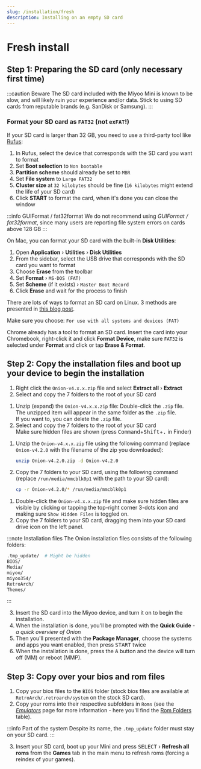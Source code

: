 ```yaml
---
slug: /installation/fresh
description: Installing on an empty SD card
---
```




# Fresh install


## Step 1: Preparing the SD card (only necessary first time)


:::caution Beware
The SD card included with the Miyoo Mini is known to be slow, and will likely ruin your experience and/or data.
Stick to using SD cards from reputable brands (e.g. SanDisk or Samsung).
:::

### Format your SD card as `FAT32` (not `exFAT`!)


<Tabs groupId="os" queryString>
<TabItem value="win" label="Windows">

If your SD card is larger than 32 GB, you need to use a third-party tool like [Rufus](https://rufus.ie/):

1. In Rufus, select the device that corresponds with the SD card you want to format
2. Set **Boot selection** to `Non bootable`
3. **Partition scheme** should already be set to `MBR`
4. Set **File system** to `Large FAT32`
5. **Cluster size** at `32 kilobytes` should be fine (`16 kilobytes` might extend the life of your SD card)
6. Click **START** to format the card, when it's done you can close the window

:::info GUIFormat / fat32format
We do not recommend using *GUIFormat / fat32format*, since many users are reporting file system errors on cards above 128 GB
:::

</TabItem>
<TabItem value="mac" label="Mac">

On Mac, you can format your SD card with the built-in **Disk Utilities**:

1. Open **Application** › **Utilities** › **Disk Utilities**
2. From the sidebar, select the USB drive that corresponds with the SD card you want to format
3. Choose **Erase** from the toolbar
4. Set **Format** › `MS-DOS (FAT)`
5. Set **Scheme** (if it exists) › `Master Boot Record`
6. Click **Erase** and wait for the process to finish

</TabItem>
<TabItem value="linux" label="Linux">

There are lots of ways to format an SD card on Linux. 3 methods are presented in [this blog post](https://www.golinuxcloud.com/steps-to-format-sd-card-in-linux/).

Make sure you choose: `For use with all systems and devices (FAT)`

</TabItem>
<TabItem value="chromeos" label="Chrome OS">

Chrome already has a tool to format an SD card. Insert the card into your Chromebook, right-click it and click **Format Device**, make sure `FAT32` is selected under **Format** and click or tap **Erase & Format**. 

</TabItem>
</Tabs>


## Step 2: Copy the installation files and boot up your device to begin the installation

<Tabs groupId="os" queryString>
<TabItem value="win" label="Windows">

1. Right click the `Onion-v4.x.x.zip` file and select **Extract all** › **Extract**
2. Select and copy the 7 folders to the root of your SD card

</TabItem>
<TabItem value="mac" label="Mac">

1. Unzip (expand) the `Onion-v4.x.x.zip` file: Double-click the `.zip` file.  
   The unzipped item will appear in the same folder as the `.zip` file.  
   If you want to, you can delete the `.zip` file.
2. Select and copy the 7 folders to the root of your SD card  
   Make sure hidden files are shown (press <kbd>Command</kbd>+<kbd>Shift</kbd>+<kbd>.</kbd> in Finder)

</TabItem>
<TabItem value="linux" label="Linux">

1. Unzip the `Onion-v4.x.x.zip` file using the following command (replace `Onion-v4.2.0` with the filename of the zip you downloaded):

   ```sh
   unzip Onion-v4.2.0.zip -d Onion-v4.2.0
   ```

2. Copy the 7 folders to your SD card, using the following command (replace `/run/media/mmcblk0p1` with the path to your SD card):

   ```sh
   cp -r Onion-v4.2.0/* /run/media/mmcblk0p1
   ```

</TabItem>
<TabItem value="chromeos" label="Chrome OS">

1. Double-click the `Onion-v4.x.x.zip` file and make sure hidden files are visible by clicking or tapping the top-right corner 3-dots icon and making sure `Show Hidden Files` is toggled on.
2. Copy the 7 folders to your SD card, dragging them into your SD card drive icon on the left panel.

</TabItem>
</Tabs>

:::note Installation files
The Onion installation files consists of the following folders:
```sh showLineNumbers
.tmp_update/  # Might be hidden
BIOS/
Media/
miyoo/
miyoo354/
RetroArch/
Themes/
```
:::

3. Insert the SD card into the Miyoo device, and turn it on to begin the installation.
4. When the installation is done, you'll be prompted with the **Quick Guide** - *a quick overview of Onion*
5. Then you'll presented with the **Package Manager**, choose the systems and apps you want enabled, then press <kbd>START</kbd> twice
6. When the installation is done, press the <kbd>A</kbd> button and the device will turn off (MM) or reboot (MMP).


## Step 3: Copy over your bios and rom files

1. Copy your bios files to the `BIOS` folder (stock bios files are available at `RetroArch/.retroarch/system` on the stock SD card).  
2. Copy your roms into their respective subfolders in `Roms` (see the *[Emulators](../emulators)* page for more information - here you'll find the [Rom Folders](../emulators/folders) table).

:::info Part of the system
Despite its name, the `.tmp_update` folder must stay on your SD card.
:::

3. Insert your SD card, boot up your Mini and press <kbd>SELECT</kbd> › **Refresh all roms** from the **Games** tab in the main menu to refresh roms (forcing a reindex of your games).
